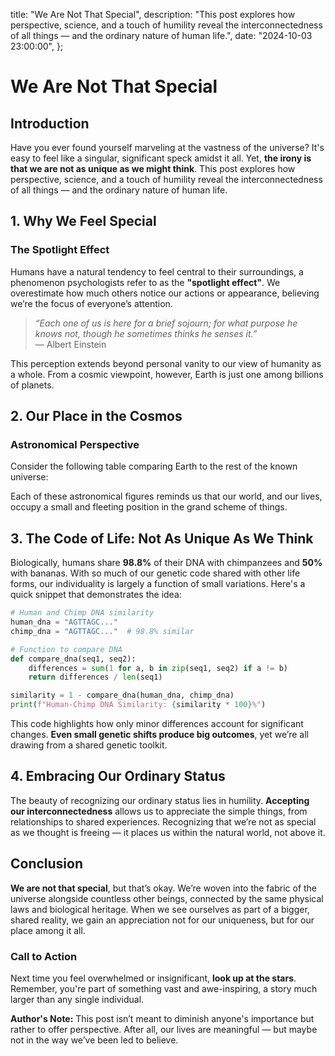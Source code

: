   title: "We Are Not That Special",
  description: "This post explores how perspective, science, and a touch of humility reveal the interconnectedness of all things — and the ordinary nature of human life.",
  date: "2024-10-03 23:00:00",
};


# We Are Not That Special

## Introduction

Have you ever found yourself marveling at the vastness of the universe? It's easy to feel like a singular, significant speck amidst it all. Yet, **the irony is that we are not as unique as we might think**. This post explores how perspective, science, and a touch of humility reveal the interconnectedness of all things — and the ordinary nature of human life.

## 1. Why We Feel Special

### The Spotlight Effect

Humans have a natural tendency to feel central to their surroundings, a phenomenon psychologists refer to as the **"spotlight effect"**. We overestimate how much others notice our actions or appearance, believing we’re the focus of everyone’s attention.

> _“Each one of us is here for a brief sojourn; for what purpose he knows not, though he sometimes thinks he senses it.”_  
> — Albert Einstein

This perception extends beyond personal vanity to our view of humanity as a whole. From a cosmic viewpoint, however, Earth is just one among billions of planets.

## 2. Our Place in the Cosmos

### Astronomical Perspective

Consider the following table comparing Earth to the rest of the known universe:

<Table data={{
  headers: ["Entity", "Approximate Count", "Relative Significance"],
  rows: [
    ["Galaxies", "~2 trillion", "Miniscule"],
    ["Stars in the Milky Way", "~100 billion", "Tiny"],
    ["Planets in the Galaxy", "~40 billion", "Minuscule"],
    ["Earth", "1", "Home, but ordinary"]
  ]
}} />


Each of these astronomical figures reminds us that our world, and our lives, occupy a small and fleeting position in the grand scheme of things.

## 3. The Code of Life: Not As Unique As We Think

Biologically, humans share **98.8%** of their DNA with chimpanzees and **50%** with bananas. With so much of our genetic code shared with other life forms, our individuality is largely a function of small variations. Here's a quick snippet that demonstrates the idea:

```python
# Human and Chimp DNA similarity
human_dna = "AGTTAGC..."
chimp_dna = "AGTTAGC..."  # 98.8% similar

# Function to compare DNA
def compare_dna(seq1, seq2):
    differences = sum(1 for a, b in zip(seq1, seq2) if a != b)
    return differences / len(seq1)

similarity = 1 - compare_dna(human_dna, chimp_dna)
print(f"Human-Chimp DNA Similarity: {similarity * 100}%")
```

This code highlights how only minor differences account for significant changes. **Even small genetic shifts produce big outcomes**, yet we’re all drawing from a shared genetic toolkit.

## 4. Embracing Our Ordinary Status

The beauty of recognizing our ordinary status lies in humility. **Accepting our interconnectedness** allows us to appreciate the simple things, from relationships to shared experiences. Recognizing that we’re not as special as we thought is freeing — it places us within the natural world, not above it.

## Conclusion

**We are not that special**, but that’s okay. We’re woven into the fabric of the universe alongside countless other beings, connected by the same physical laws and biological heritage. When we see ourselves as part of a bigger, shared reality, we gain an appreciation not for our uniqueness, but for our place among it all. 

### Call to Action

Next time you feel overwhelmed or insignificant, **look up at the stars**. Remember, you're part of something vast and awe-inspiring, a story much larger than any single individual. 

**Author's Note:** This post isn’t meant to diminish anyone's importance but rather to offer perspective. After all, our lives are meaningful — but maybe not in the way we’ve been led to believe.